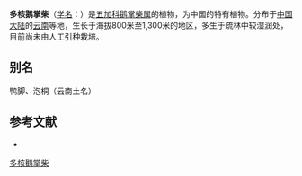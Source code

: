{{Speciesbox
| name = 多核鹅掌柴
| status = 
| status_system = 
| image = 
| genus = Schefflera
| species = polypyrena
| authority = Tseng et Hoo
}}

'''多核鹅掌柴'''（[[学名|学名]]：{{lang|la|''Schefflera polypyrena''}}）是[[五加科|五加科]][[鹅掌柴属|鹅掌柴属]]的植物，为中国的特有植物。分布于[[中国大陆|中国大陆]]的[[云南|云南]]等地，生长于海拔800米至1,300米的地区，多生于疏林中较湿润处，目前尚未由人工引种栽培。

== 别名 ==
鸭脚、泡桐（云南土名）

== 参考文献 ==
<div class="references-small">
* {{cite web| url =http://www.bioinfo.cn/db05/KmzwSpecies.php?action=view&id=1336| title =多核鹅掌柴| work =《中国高等植物数据库全库》| publisher =中国科学院微生物研究所| author =昆明植物研究所| accessdate =2009-02-22| deadurl =yes| archiveurl =https://web.archive.org/web/20160305031855/http://www.bioinfo.cn/db05/KmzwSpecies.php?action=view&id=1336| archivedate =2016-03-05}}
</div>
{{Taxonbar|from=Q15225433}}

[[Category:鹅掌柴属|多核鹅掌柴]]


{{Apiales-stub}}